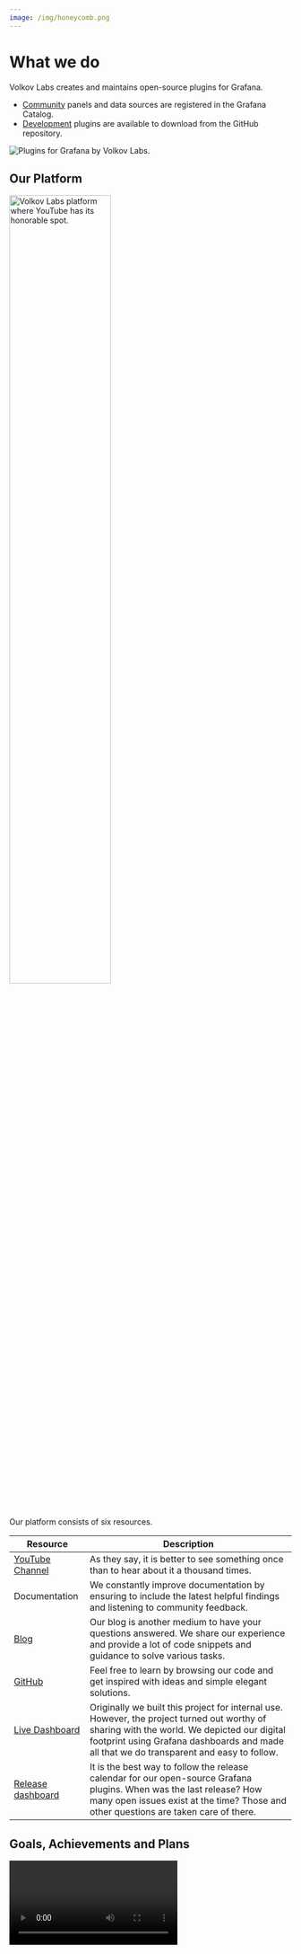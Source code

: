 ```yaml
---
image: /img/honeycomb.png
---
```



# What we do

Volkov Labs creates and maintains open-source plugins for Grafana.

- [Community](community) panels and data sources are registered in the Grafana Catalog.
- [Development](development) plugins are available to download from the GitHub repository.

<Image title="Plugins for Grafana by Volkov Labs." src="/img/honeycomb.png" />

## Our Platform

<Image
  title="Volkov Labs platform where YouTube has its honorable spot."
  src="/img/platform.png"
  width="60%"
  lazy={false}
/>

Our platform consists of six resources.

| Resource                                           | Description                                                                                                                                                                                                                             |
| -------------------------------------------------- | --------------------------------------------------------------------------------------------------------------------------------------------------------------------------------------------------------------------------------------- |
| [YouTube Channel](https://youtube.com/@volkovlabs) | As they say, it is better to see something once than to hear about it a thousand times.                                                                                                                                                 |
| Documentation                                      | We constantly improve documentation by ensuring to include the latest helpful findings and listening to community feedback.                                                                                                             |
| [Blog](/blog/)                                     | Our blog is another medium to have your questions answered. We share our experience and provide a lot of code snippets and guidance to solve various tasks.                                                                             |
| [GitHub](https://github.com/VolkovLabs)            | Feel free to learn by browsing our code and get inspired with ideas and simple elegant solutions.                                                                                                                                       |
| [Live Dashboard](https://live.volkovlabs.io)       | Originally we built this project for internal use. However, the project turned out worthy of sharing with the world. We depicted our digital footprint using Grafana dashboards and made all that we do transparent and easy to follow. |
| [Release dashboard](https://release.volkovlabs.io) | It is the best way to follow the release calendar for our open-source Grafana plugins. When was the last release? How many open issues exist at the time? Those and other questions are taken care of there.                            |

## Goals, Achievements and Plans

<Video
  src="https://www.youtube.com/embed/qZfnhmaUllU"
  title="Goals, achievements and plans. Volkov Labs in Q2 2022."
/>

